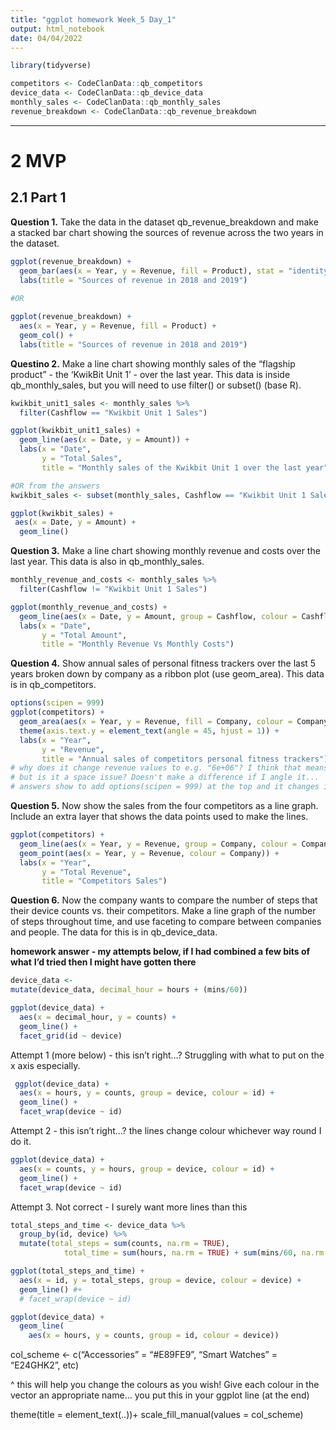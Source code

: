```yaml
---
title: "ggplot homework Week_5 Day_1"
output: html_notebook
date: 04/04/2022
---
```

```r
library(tidyverse)
```

```r
competitors <- CodeClanData::qb_competitors
device_data <- CodeClanData::qb_device_data
monthly_sales <- CodeClanData::qb_monthly_sales
revenue_breakdown <- CodeClanData::qb_revenue_breakdown
```

___

# 2 MVP

## 2.1 Part 1 

**Question 1.**
Take the data in the dataset qb_revenue_breakdown and make a stacked bar chart 
showing the sources of revenue across the two years in the dataset.

```r
ggplot(revenue_breakdown) +
  geom_bar(aes(x = Year, y = Revenue, fill = Product), stat = "identity") +
  labs(title = "Sources of revenue in 2018 and 2019")
  
#OR 

ggplot(revenue_breakdown) +
  aes(x = Year, y = Revenue, fill = Product) +
  geom_col() +
  labs(title = "Sources of revenue in 2018 and 2019")
```


**Questino 2.**
Make a line chart showing monthly sales of the “flagship product” - the ‘KwikBit 
Unit 1’ - over the last year. This data is inside qb_monthly_sales, but you will 
need to use filter() or subset() (base R).

```r
kwikbit_unit1_sales <- monthly_sales %>% 
  filter(Cashflow == "Kwikbit Unit 1 Sales")

ggplot(kwikbit_unit1_sales) +
  geom_line(aes(x = Date, y = Amount)) +
  labs(x = "Date",
       y = "Total Sales", 
       title = "Monthly sales of the Kwikbit Unit 1 over the last year")

#OR from the answers 
kwikbit_sales <- subset(monthly_sales, Cashflow == "Kwikbit Unit 1 Sales")

ggplot(kwikbit_sales) +
 aes(x = Date, y = Amount) +
  geom_line() 
```


**Question 3.**
Make a line chart showing monthly revenue and costs over the last year. This 
data is also in qb_monthly_sales.

```r
monthly_revenue_and_costs <- monthly_sales %>% 
  filter(Cashflow != "Kwikbit Unit 1 Sales")

ggplot(monthly_revenue_and_costs) +
  geom_line(aes(x = Date, y = Amount, group = Cashflow, colour = Cashflow)) +
  labs(x = "Date", 
       y = "Total Amount",
       title = "Monthly Revenue Vs Monthly Costs")
```

**Question 4.**
Show annual sales of personal fitness trackers over the last 5 years broken down 
by company as a ribbon plot (use geom_area). This data is in qb_competitors.

```r
options(scipen = 999)
ggplot(competitors) +
  geom_area(aes(x = Year, y = Revenue, fill = Company, colour = Company), alpha = 0.7, size = 0.5, colour = "black") +
  theme(axis.text.y = element_text(angle = 45, hjust = 1)) +
  labs(x = "Year",
       y = "Revenue", 
       title = "Annual sales of competitors personal fitness trackers")
# why does it change revenue values to e.g. "6e+06"? I think that means 6000000
# but is it a space issue? Doesn't make a difference if I angle it... 
# answers show to add options(scipen = 999) at the top and it changes it 
```


**Question 5.**
Now show the sales from the four competitors as a line graph. Include an extra 
layer that shows the data points used to make the lines.


```r
ggplot(competitors) +
  geom_line(aes(x = Year, y = Revenue, group = Company, colour = Company)) +
  geom_point(aes(x = Year, y = Revenue, colour = Company)) +
  labs(x = "Year", 
       y = "Total Revenue", 
       title = "Competitors Sales")
```


**Question 6.**
Now the company wants to compare the number of steps that their device counts 
vs. their competitors. Make a line graph of the number of steps throughout time,
and use faceting to compare between companies and people. The data for this is 
in qb_device_data.

**homework answer - my attempts below, if I had combined a few bits of what** 
**I'd tried then I might have gotten there**
```r
device_data <- 
mutate(device_data, decimal_hour = hours + (mins/60))

ggplot(device_data) +
  aes(x = decimal_hour, y = counts) +
  geom_line() + 
  facet_grid(id ~ device)
```



Attempt 1 (more below) - this isn't right...?
Struggling with what to put on the x axis especially.
```r
 ggplot(device_data) +
  aes(x = hours, y = counts, group = device, colour = id) +
  geom_line() +
  facet_wrap(device ~ id)
```

Attempt 2 - this isn't right...? the lines change colour whichever way round I 
do it.
```r
ggplot(device_data) +
  aes(x = counts, y = hours, group = device, colour = id) +
  geom_line() +
  facet_wrap(device ~ id)
```

Attempt 3. Not correct - I surely want more lines than this 
```r
total_steps_and_time <- device_data %>% 
  group_by(id, device) %>% 
  mutate(total_steps = sum(counts, na.rm = TRUE), 
            total_time = sum(hours, na.rm = TRUE) + sum(mins/60, na.rm = TRUE))

ggplot(total_steps_and_time) +
  aes(x = id, y = total_steps, group = device, colour = device) +
  geom_line() #+
  # facet_wrap(device ~ id)
```




```r
ggplot(device_data) +
  geom_line(
    aes(x = hours, y = counts, group = id, colour = device))
```






col_scheme <- c("Accessories" = "#E89FE9", "Smart Watches" = "E24GHK2", etc)

^ this will help you change the colours as you wish! Give each colour in the 
vector an appropriate name... you put this in your ggplot line (at the end)

theme(title = element_text(..))+
scale_fill_manual(values = col_scheme)